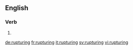 ==English==

===Verb===
{{head|en|present participle}}

# {{present participle of|rupture|lang=en}}

[[de:rupturing]]
[[fr:rupturing]]
[[it:rupturing]]
[[sv:rupturing]]
[[vi:rupturing]]